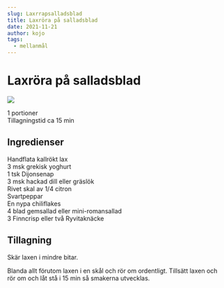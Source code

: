 ```yaml
---
slug: Laxrrapsalladsblad
title: Laxröra på salladsblad
date: 2021-11-21
author: kojo
tags:
  - mellanmål
---
```


# Laxröra på salladsblad

![](../images/ebbd2cbc-9141-42c3-9b23-edaef0d34f0f.png)



1 portioner<br/>
Tillagningstid ca 15 min

 ## Ingredienser

Handflata kallrökt lax<br/>
3 msk grekisk yoghurt<br/>
1 tsk Dijonsenap<br/>
3 msk hackad dill eller gräslök<br/>
Rivet skal av 1/4 citron<br/>
Svartpeppar<br/>
En nypa chiliflakes<br/>
4 blad gemsallad eller mini-romansallad<br/>
3 Finncrisp eller två Ryvitaknäcke

 ## Tillagning

Skär laxen i mindre bitar.

Blanda allt förutom laxen i en skål och rör om ordentligt. Tillsätt laxen och rör om och låt stå i 15 min så smakerna utvecklas.
